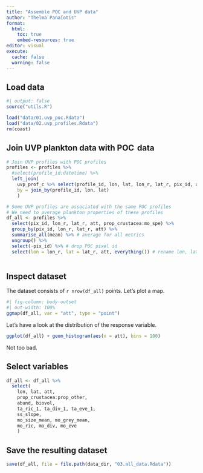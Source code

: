 ```yaml
---
title: "Assemble POC and UVP data"
author: "Thelma Panaïotis"
format:
  html:
    toc: true
    embed-resources: true
editor: visual
execute:
  cache: false
  warning: false
---
```


## Load data

```r
#| output: false
source("utils.R")

load("data/01.uvp_poc.Rdata")
load("data/02.uvp_profiles.Rdata")
rm(coast)
```

## Join UVP plankton data with POC  data

```r
# Join UVP profiles with POC profiles
profiles <- profiles %>% 
  #select(profile_id:datetime) %>% 
  left_join(
    uvp_prof_c %>% select(profile_id, lon, lat, lon_r, lat_r, pix_id, att),
    by = join_by(profile_id, lon, lat)
    )

# Some UVP profiles are associated with the same POC profiles
# We need to average plankton properties of these profiles
df_all <- profiles %>% 
  select(pix_id, lon_r, lat_r, att, prop_crustacea:mo_spe) %>% 
  group_by(pix_id, lon_r, lat_r, att) %>% 
  summarise_all(mean) %>% # average for all metrics
  ungroup() %>% 
  select(-pix_id) %>% # drop POC pixel id
  select(lon = lon_r, lat = lat_r, att, everything()) # rename lon, lat and reorder
  
```

## Inspect dataset

The dataset consists of `r nrow(df_all)` points. Let’s plot a map.

```r
#| fig-column: body-outset
#| out-width: 100%
ggmap(df_all, var = "att", type = "point")
```

Let’s have a look at the distribution of the response variable.

```r
ggplot(df_all) + geom_histogram(aes(x = att), bins = 100)
```

Not too bad.

## Select variables

```r
df_all <- df_all %>% 
  select(
    lon, lat, att,
    prop_crustacea:prop_other,
    abund, biovol,
    ta_ric_1, ta_div_1, ta_eve_1,
    ss_slope,
    mo_size_mean, mo_grey_mean, 
    mo_ric, mo_div, mo_eve
    )

```

## Save the resulting dataset

```r
save(df_all, file = file.path(data_dir, "03.all_data.Rdata"))
```
